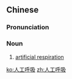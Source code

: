 ==Chinese==
{{zh-forms|type=22}}

===Pronunciation===
{{zh-pron
|m=réngōng hūxī
|c=jan4 gung1 fu1 kap1
|cat=n
}}

===Noun===
{{zh-noun}}

# [[artificial respiration]]

[[ko:人工呼吸]]
[[zh:人工呼吸]]